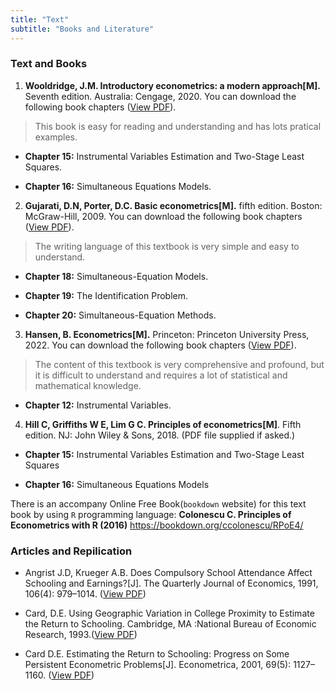 ```yaml
---
title: "Text"
subtitle: "Books and Literature"
---
```


### Text and Books

(1) **Wooldridge, J.M. Introductory econometrics: a modern approach[M].** Seventh edition. Australia: Cengage, 2020. [You can download the following book chapters ([View PDF](text/wooldridge-7e15-16.pdf)).]{.red}

> This book is easy for reading and understanding and has lots pratical examples. 

- **Chapter 15:** Instrumental Variables Estimation and Two-Stage Least Squares. 

- **Chapter 16:** Simultaneous Equations Models. 

(2) **Gujarati, D.N, Porter, D.C. Basic econometrics[M].** fifth edition. Boston: McGraw-Hill, 2009. [You can download the following book chapters ([View PDF](text/gujarati-chpt18-20.pdf)).]{.red}

> The writing language of this textbook is very simple and easy to understand. 

- **Chapter 18:** Simultaneous-Equation Models.

- **Chapter 19:** The Identification Problem.

- **Chapter 20:** Simultaneous-Equation Methods.

(3) **Hansen, B.  Econometrics[M].** Princeton: Princeton University Press, 2022. [You can download the following book chapters ([View PDF](text/hansen-chpt12.pdf)).]{.red}

> The content of this textbook is very comprehensive and profound, but it is difficult to understand and requires a lot of statistical and mathematical knowledge.

- **Chapter 12:** Instrumental Variables. 

<!-- - **Chapter 13:** Generalized Method of Moments.  -->

(4) **Hill C, Griffiths W E, Lim G C. Principles of econometrics[M]**. Fifth edition. NJ: John Wiley & Sons, 2018. [(PDF file supplied if asked.)]{.red}

- **Chapter 15:** Instrumental Variables Estimation and Two-Stage Least Squares

- **Chapter 16:** Simultaneous Equations Models

::: {.callout-note}

There is an accompany [Online Free Book(`bookdown` website)]{.red} for this text book by using `R` programming language: **Colonescu C. Principles of Econometrics with R (2016)** <https://bookdown.org/ccolonescu/RPoE4/>

:::



### Articles and Repilication

- Angrist J.D, Krueger A.B.  Does Compulsory School Attendance Affect Schooling and Earnings?[J]. The Quarterly Journal of Economics, 1991, 106(4): 979–1014. ([View PDF](text/angrist-1991.pdf))

- Card, D.E.  Using Geographic Variation in College Proximity to Estimate the Return to Schooling. Cambridge, MA :National Bureau of Economic Research, 1993.([View PDF](text/card-1993.pdf))


- Card D.E. Estimating the Return to Schooling: Progress on Some Persistent Econometric Problems[J]. Econometrica, 2001, 69(5): 1127–1160. ([View PDF](text/card-2001.pdf))


